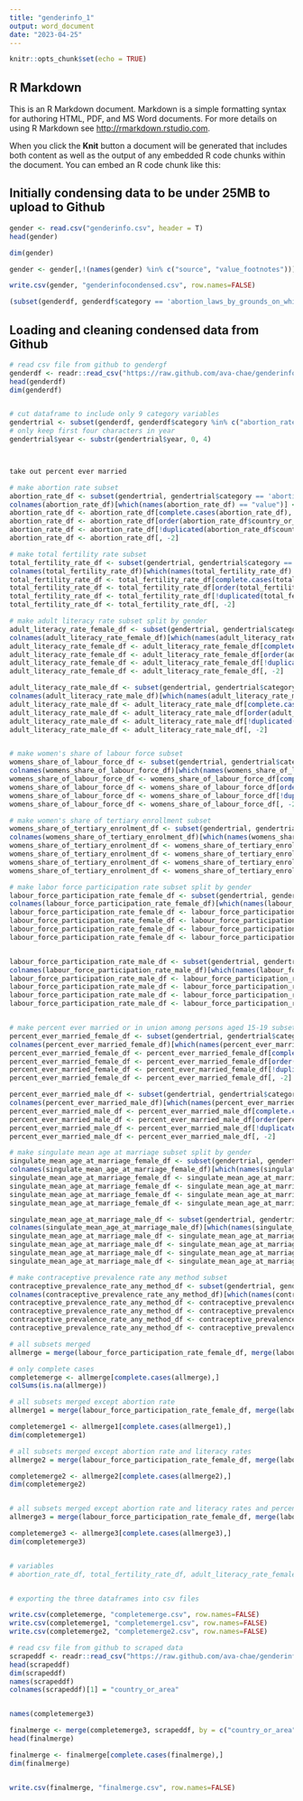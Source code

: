 ---
title: "genderinfo_1"
output: word_document
date: "2023-04-25"
---

```{r setup, include=FALSE}
knitr::opts_chunk$set(echo = TRUE)
```

## R Markdown

This is an R Markdown document. Markdown is a simple formatting syntax for authoring HTML, PDF, and MS Word documents. For more details on using R Markdown see <http://rmarkdown.rstudio.com>.

When you click the **Knit** button a document will be generated that includes both content as well as the output of any embedded R code chunks within the document. You can embed an R code chunk like this:

## Initially condensing data to be under 25MB to upload to Github

```{r}
gender <- read.csv("genderinfo.csv", header = T)
head(gender)

dim(gender)

gender <- gender[,!(names(gender) %in% c("source", "value_footnotes"))]

write.csv(gender, "genderinfocondensed.csv", row.names=FALSE)


```
```{r}
(subset(genderdf, genderdf$category == 'abortion_laws_by_grounds_on_which_abortion_is_permitted'))

```



## Loading and cleaning condensed data from Github

```{r}
# read csv file from github to gendergf
genderdf <- readr::read_csv("https://raw.github.com/ava-chae/genderinfo/main/genderinfocondensed.csv")
head(genderdf) 
dim(genderdf)


# cut dataframe to include only 9 category variables
gendertrial <- subset(genderdf, genderdf$category %in% c("abortion_rate", "total_fertility_rate", "adult_literacy_rate", "womens_share_of_labour_force", "womens_share_of_tertiary_enrolment", "labour_force_participation_rate", "percent_ever_married_or_in_union_among_persons_aged_15_19", "singulate_mean_age_at_marriage", "contraceptive_prevalence_rate_any_method"))
# only keep first four characters in year
gendertrial$year <- substr(gendertrial$year, 0, 4)



take out percent ever married

```





```{r}

# make abortion rate subset
abortion_rate_df <- subset(gendertrial, gendertrial$category == 'abortion_rate', select = c('country_or_area', 'year','value'))
colnames(abortion_rate_df)[which(names(abortion_rate_df) == "value")] <- "abortion_rate_per_1000_women"
abortion_rate_df <- abortion_rate_df[complete.cases(abortion_rate_df), ]
abortion_rate_df <- abortion_rate_df[order(abortion_rate_df$country_or_area, abortion_rate_df$year), ]
abortion_rate_df <- abortion_rate_df[!duplicated(abortion_rate_df$country_or_area), ]
abortion_rate_df <- abortion_rate_df[, -2]

# make total fertility rate subset
total_fertility_rate_df <- subset(gendertrial, gendertrial$category == 'total_fertility_rate', select = c('country_or_area', 'year','value'))
colnames(total_fertility_rate_df)[which(names(total_fertility_rate_df) == "value")] <- "total_fertility_rate_per_woman"
total_fertility_rate_df <- total_fertility_rate_df[complete.cases(total_fertility_rate_df), ]
total_fertility_rate_df <- total_fertility_rate_df[order(total_fertility_rate_df$country_or_area, total_fertility_rate_df$year), ]
total_fertility_rate_df <- total_fertility_rate_df[!duplicated(total_fertility_rate_df$country_or_area), ]
total_fertility_rate_df <- total_fertility_rate_df[, -2]

# make adult literacy rate subset split by gender
adult_literacy_rate_female_df <- subset(gendertrial, gendertrial$category == 'adult_literacy_rate' & gendertrial$subgroup == 'Female 15+ yr', select = c('country_or_area', 'year','value'))
colnames(adult_literacy_rate_female_df)[which(names(adult_literacy_rate_female_df) == "value")] <- "adult_literacy_rate_female_percent"
adult_literacy_rate_female_df <- adult_literacy_rate_female_df[complete.cases(adult_literacy_rate_female_df), ]
adult_literacy_rate_female_df <- adult_literacy_rate_female_df[order(adult_literacy_rate_female_df$country_or_area, adult_literacy_rate_female_df$year), ]
adult_literacy_rate_female_df <- adult_literacy_rate_female_df[!duplicated(adult_literacy_rate_female_df$country_or_area), ]
adult_literacy_rate_female_df <- adult_literacy_rate_female_df[, -2]

adult_literacy_rate_male_df <- subset(gendertrial, gendertrial$category == 'adult_literacy_rate' & gendertrial$subgroup == 'Male 15+ yr', select = c('country_or_area', 'year','value'))
colnames(adult_literacy_rate_male_df)[which(names(adult_literacy_rate_male_df) == "value")] <- "adult_literacy_rate_male_percent"
adult_literacy_rate_male_df <- adult_literacy_rate_male_df[complete.cases(adult_literacy_rate_male_df), ]
adult_literacy_rate_male_df <- adult_literacy_rate_male_df[order(adult_literacy_rate_male_df$country_or_area, adult_literacy_rate_male_df$year), ]
adult_literacy_rate_male_df <- adult_literacy_rate_male_df[!duplicated(adult_literacy_rate_male_df$country_or_area), ]
adult_literacy_rate_male_df <- adult_literacy_rate_male_df[, -2]


# make women's share of labour force subset
womens_share_of_labour_force_df <- subset(gendertrial, gendertrial$category == 'womens_share_of_labour_force', select = c('country_or_area', 'year','value'))
colnames(womens_share_of_labour_force_df)[which(names(womens_share_of_labour_force_df) == "value")] <- "womens_share_of_labour_force_percent"
womens_share_of_labour_force_df <- womens_share_of_labour_force_df[complete.cases(womens_share_of_labour_force_df), ]
womens_share_of_labour_force_df <- womens_share_of_labour_force_df[order(womens_share_of_labour_force_df$country_or_area, womens_share_of_labour_force_df$year), ]
womens_share_of_labour_force_df <- womens_share_of_labour_force_df[!duplicated(womens_share_of_labour_force_df$country_or_area), ]
womens_share_of_labour_force_df <- womens_share_of_labour_force_df[, -2]

# make women's share of tertiary enrollment subset
womens_share_of_tertiary_enrolment_df <- subset(gendertrial, gendertrial$category == 'womens_share_of_tertiary_enrolment', select = c('country_or_area', 'year','value'))
colnames(womens_share_of_tertiary_enrolment_df)[which(names(womens_share_of_tertiary_enrolment_df) == "value")] <- "womens_share_of_tertiary_enrolment_percent"
womens_share_of_tertiary_enrolment_df <- womens_share_of_tertiary_enrolment_df[complete.cases(womens_share_of_tertiary_enrolment_df), ]
womens_share_of_tertiary_enrolment_df <- womens_share_of_tertiary_enrolment_df[order(womens_share_of_tertiary_enrolment_df$country_or_area, womens_share_of_tertiary_enrolment_df$year), ]
womens_share_of_tertiary_enrolment_df <- womens_share_of_tertiary_enrolment_df[!duplicated(womens_share_of_tertiary_enrolment_df$country_or_area), ]
womens_share_of_tertiary_enrolment_df <- womens_share_of_tertiary_enrolment_df[, -2]

# make labor force participation rate subset split by gender
labour_force_participation_rate_female_df <- subset(gendertrial, gendertrial$category == 'labour_force_participation_rate' & gendertrial$subgroup == 'Female 15+ yr', select = c('country_or_area', 'year','value'))
colnames(labour_force_participation_rate_female_df)[which(names(labour_force_participation_rate_female_df) == "value")] <- "labour_force_participation_rate_female_percent"
labour_force_participation_rate_female_df <- labour_force_participation_rate_female_df[complete.cases(labour_force_participation_rate_female_df), ]
labour_force_participation_rate_female_df <- labour_force_participation_rate_female_df[order(labour_force_participation_rate_female_df$country_or_area, labour_force_participation_rate_female_df$year), ]
labour_force_participation_rate_female_df <- labour_force_participation_rate_female_df[!duplicated(labour_force_participation_rate_female_df$country_or_area), ]
labour_force_participation_rate_female_df <- labour_force_participation_rate_female_df[, -2]


labour_force_participation_rate_male_df <- subset(gendertrial, gendertrial$category == 'labour_force_participation_rate' & gendertrial$subgroup == 'Male 15+ yr', select = c('country_or_area', 'year','value'))
colnames(labour_force_participation_rate_male_df)[which(names(labour_force_participation_rate_male_df) == "value")] <- "labour_force_participation_rate_male_percent"
labour_force_participation_rate_male_df <- labour_force_participation_rate_male_df[complete.cases(labour_force_participation_rate_male_df), ]
labour_force_participation_rate_male_df <- labour_force_participation_rate_male_df[order(labour_force_participation_rate_male_df$country_or_area, labour_force_participation_rate_male_df$year), ]
labour_force_participation_rate_male_df <- labour_force_participation_rate_male_df[!duplicated(labour_force_participation_rate_male_df$country_or_area), ]
labour_force_participation_rate_male_df <- labour_force_participation_rate_male_df[, -2]


# make percent ever married or in union among persons aged 15-19 subset split by gender
percent_ever_married_female_df <- subset(gendertrial, gendertrial$category == 'percent_ever_married_or_in_union_among_persons_aged_15_19' & gendertrial$subgroup == 'Total Female 15-19 yr', select = c('country_or_area', 'year','value'))
colnames(percent_ever_married_female_df)[which(names(percent_ever_married_female_df) == "value")] <- "percent_ever_married_female_aged_15_19"
percent_ever_married_female_df <- percent_ever_married_female_df[complete.cases(percent_ever_married_female_df), ]
percent_ever_married_female_df <- percent_ever_married_female_df[order(percent_ever_married_female_df$country_or_area, percent_ever_married_female_df$year), ]
percent_ever_married_female_df <- percent_ever_married_female_df[!duplicated(percent_ever_married_female_df$country_or_area), ]
percent_ever_married_female_df <- percent_ever_married_female_df[, -2]

percent_ever_married_male_df <- subset(gendertrial, gendertrial$category == 'percent_ever_married_or_in_union_among_persons_aged_15_19' & gendertrial$subgroup == 'Total Male 15-19 yr', select = c('country_or_area', 'year','value'))
colnames(percent_ever_married_male_df)[which(names(percent_ever_married_male_df) == "value")] <- "percent_ever_married_male_aged_15_19"
percent_ever_married_male_df <- percent_ever_married_male_df[complete.cases(percent_ever_married_male_df), ]
percent_ever_married_male_df <- percent_ever_married_male_df[order(percent_ever_married_male_df$country_or_area, percent_ever_married_male_df$year), ]
percent_ever_married_male_df <- percent_ever_married_male_df[!duplicated(percent_ever_married_male_df$country_or_area), ]
percent_ever_married_male_df <- percent_ever_married_male_df[, -2]

# make singulate mean age at marriage subset split by gender
singulate_mean_age_at_marriage_female_df <- subset(gendertrial, gendertrial$category == 'singulate_mean_age_at_marriage' & gendertrial$subgroup == 'Female', select = c('country_or_area', 'year','value'))
colnames(singulate_mean_age_at_marriage_female_df)[which(names(singulate_mean_age_at_marriage_female_df) == "value")] <- "mean_age_at_marriage_female"
singulate_mean_age_at_marriage_female_df <- singulate_mean_age_at_marriage_female_df[complete.cases(singulate_mean_age_at_marriage_female_df), ]
singulate_mean_age_at_marriage_female_df <- singulate_mean_age_at_marriage_female_df[order(singulate_mean_age_at_marriage_female_df$country_or_area, singulate_mean_age_at_marriage_female_df$year), ]
singulate_mean_age_at_marriage_female_df <- singulate_mean_age_at_marriage_female_df[!duplicated(singulate_mean_age_at_marriage_female_df$country_or_area), ]
singulate_mean_age_at_marriage_female_df <- singulate_mean_age_at_marriage_female_df[, -2]

singulate_mean_age_at_marriage_male_df <- subset(gendertrial, gendertrial$category == 'singulate_mean_age_at_marriage' & gendertrial$subgroup == 'Male', select = c('country_or_area', 'year','value'))
colnames(singulate_mean_age_at_marriage_male_df)[which(names(singulate_mean_age_at_marriage_male_df) == "value")] <- "mean_age_at_marriage_male"
singulate_mean_age_at_marriage_male_df <- singulate_mean_age_at_marriage_male_df[complete.cases(singulate_mean_age_at_marriage_male_df), ]
singulate_mean_age_at_marriage_male_df <- singulate_mean_age_at_marriage_male_df[order(singulate_mean_age_at_marriage_male_df$country_or_area, singulate_mean_age_at_marriage_male_df$year), ]
singulate_mean_age_at_marriage_male_df <- singulate_mean_age_at_marriage_male_df[!duplicated(singulate_mean_age_at_marriage_male_df$country_or_area), ]
singulate_mean_age_at_marriage_male_df <- singulate_mean_age_at_marriage_male_df[, -2]

# make contraceptive prevalence rate any method subset
contraceptive_prevalence_rate_any_method_df <- subset(gendertrial, gendertrial$category == 'contraceptive_prevalence_rate_any_method', select = c('country_or_area', 'year','value'))
colnames(contraceptive_prevalence_rate_any_method_df)[which(names(contraceptive_prevalence_rate_any_method_df) == "value")] <- "contraceptive_prevalence_rate_any_method_percent"
contraceptive_prevalence_rate_any_method_df <- contraceptive_prevalence_rate_any_method_df[complete.cases(contraceptive_prevalence_rate_any_method_df), ]
contraceptive_prevalence_rate_any_method_df <- contraceptive_prevalence_rate_any_method_df[order(contraceptive_prevalence_rate_any_method_df$country_or_area, contraceptive_prevalence_rate_any_method_df$year), ]
contraceptive_prevalence_rate_any_method_df <- contraceptive_prevalence_rate_any_method_df[!duplicated(contraceptive_prevalence_rate_any_method_df$country_or_area), ]
contraceptive_prevalence_rate_any_method_df <- contraceptive_prevalence_rate_any_method_df[, -2]

```






```{r}
# all subsets merged
allmerge = merge(labour_force_participation_rate_female_df, merge(labour_force_participation_rate_male_df, merge(percent_ever_married_female_df, merge(percent_ever_married_male_df, merge(singulate_mean_age_at_marriage_female_df, merge(singulate_mean_age_at_marriage_male_df, merge(contraceptive_prevalence_rate_any_method_df, merge(womens_share_of_tertiary_enrolment_df, merge(womens_share_of_labour_force_df, merge(adult_literacy_rate_male_df, merge(adult_literacy_rate_female_df, merge(abortion_rate_df, total_fertility_rate_df, by = c("country_or_area"), all = T), by = c("country_or_area"), all = T), by = c("country_or_area"), all = T), by = c("country_or_area"), all = T), by = c("country_or_area"), all = T), by = c("country_or_area"), all = T), by = c("country_or_area"), all = T), by = c("country_or_area"), all = T), by = c("country_or_area"), all = T), by = c("country_or_area"), all = T), by = c("country_or_area"), all = T), by = c("country_or_area"), all = T)

# only complete cases
completemerge <- allmerge[complete.cases(allmerge),]
colSums(is.na(allmerge))

# all subsets merged except abortion rate
allmerge1 = merge(labour_force_participation_rate_female_df, merge(labour_force_participation_rate_male_df, merge(percent_ever_married_female_df, merge(percent_ever_married_male_df, merge(singulate_mean_age_at_marriage_female_df, merge(singulate_mean_age_at_marriage_male_df, merge(contraceptive_prevalence_rate_any_method_df, merge(womens_share_of_tertiary_enrolment_df, merge(womens_share_of_labour_force_df, merge(adult_literacy_rate_male_df, merge(adult_literacy_rate_female_df, total_fertility_rate_df, by = c("country_or_area"), all = T), by = c("country_or_area"), all = T), by = c("country_or_area"), all = T), by = c("country_or_area"), all = T), by = c("country_or_area"), all = T), by = c("country_or_area"), all = T), by = c("country_or_area"), all = T), by = c("country_or_area"), all = T), by = c("country_or_area"), all = T), by = c("country_or_area"), all = T), by = c("country_or_area"), all = T)

completemerge1 <- allmerge1[complete.cases(allmerge1),]
dim(completemerge1)

# all subsets merged except abortion rate and literacy rates
allmerge2 = merge(labour_force_participation_rate_female_df, merge(labour_force_participation_rate_male_df, merge(percent_ever_married_female_df, merge(percent_ever_married_male_df, merge(singulate_mean_age_at_marriage_female_df, merge(singulate_mean_age_at_marriage_male_df, merge(contraceptive_prevalence_rate_any_method_df, merge(womens_share_of_tertiary_enrolment_df, merge(womens_share_of_labour_force_df, total_fertility_rate_df, by = c("country_or_area"), all = T), by = c("country_or_area"), all = T), by = c("country_or_area"), all = T), by = c("country_or_area"), all = T), by = c("country_or_area"), all = T), by = c("country_or_area"), all = T), by = c("country_or_area"), all = T), by = c("country_or_area"), all = T), by = c("country_or_area"), all = T)

completemerge2 <- allmerge2[complete.cases(allmerge2),]
dim(completemerge2)


# all subsets merged except abortion rate and literacy rates and percent ever married
allmerge3 = merge(labour_force_participation_rate_female_df, merge(labour_force_participation_rate_male_df, merge(singulate_mean_age_at_marriage_female_df, merge(singulate_mean_age_at_marriage_male_df, merge(contraceptive_prevalence_rate_any_method_df, merge(womens_share_of_tertiary_enrolment_df, merge(womens_share_of_labour_force_df, total_fertility_rate_df, by = c("country_or_area"), all = T), by = c("country_or_area"), all = T), by = c("country_or_area"), all = T), by = c("country_or_area"), all = T), by = c("country_or_area"), all = T), by = c("country_or_area"), all = T), by = c("country_or_area"), all = T)

completemerge3 <- allmerge3[complete.cases(allmerge3),]
dim(completemerge3)


# variables
# abortion_rate_df, total_fertility_rate_df, adult_literacy_rate_female_df, adult_literacy_rate_male_df, womens_share_of_labour_force_df, womens_share_of_tertiary_enrolment_df labour_force_participation_rate_female_df, labour_force_participation_rate_male_df, percent_ever_married_female_df, percent_ever_married_male_df, singulate_mean_age_at_marriage_female_df, singulate_mean_age_at_marriage_male_df, contraceptive_prevalence_rate_any_method_df



```






```{r}
# exporting the three dataframes into csv files

write.csv(completemerge, "completemerge.csv", row.names=FALSE)
write.csv(completemerge1, "completemerge1.csv", row.names=FALSE)
write.csv(completemerge2, "completemerge2.csv", row.names=FALSE)


```



```{r}

# read csv file from github to scraped data
scrapeddf <- readr::read_csv("https://raw.github.com/ava-chae/genderinfo/main/*UPDATED_scrapedmerge.csv")
head(scrapeddf) 
dim(scrapeddf)
names(scrapeddf)
colnames(scrapeddf)[1] = "country_or_area"


names(completemerge3)

finalmerge <- merge(completemerge3, scrapeddf, by = c("country_or_area"), all = T)
head(finalmerge)

finalmerge <- finalmerge[complete.cases(finalmerge),]
dim(finalmerge)


write.csv(finalmerge, "finalmerge.csv", row.names=FALSE)

```










